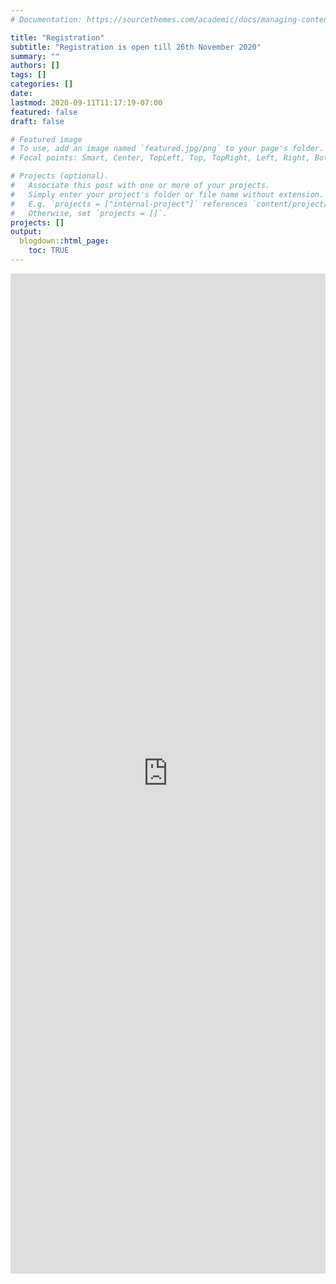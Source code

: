 ```yaml
---
# Documentation: https://sourcethemes.com/academic/docs/managing-content/

title: "Registration"
subtitle: "Registration is open till 26th November 2020"
summary: ""
authors: []
tags: []
categories: []
date: 
lastmod: 2020-09-11T11:17:19-07:00
featured: false
draft: false

# Featured image
# To use, add an image named `featured.jpg/png` to your page's folder.
# Focal points: Smart, Center, TopLeft, Top, TopRight, Left, Right, BottomLeft, Bottom, BottomRight.

# Projects (optional).
#   Associate this post with one or more of your projects.
#   Simply enter your project's folder or file name without extension.
#   E.g. `projects = ["internal-project"]` references `content/project/deep-learning/index.md`.
#   Otherwise, set `projects = []`.
projects: []
output: 
  blogdown::html_page:
    toc: TRUE
---
```


<!-- <form name="contact" method="POST" data-netlify="true" action="thanx.html"> -->
<!--   <p> -->
<!--     <label>Your Name: <input type="text" name="name" /></label>    -->
<!--   </p> -->
<!--   <p> -->
<!--     <label>Your Email: <input type="email" name="email" /></label> -->
<!--   </p> -->
<!--   <p> -->
<!--     <label>Your Role: <select name="role[]" multiple> -->
<!--       <option value="leader">Leader</option> -->
<!--       <option value="follower">Follower</option> -->
<!--     </select></label> -->
<!--   </p> -->
<!--   <p> -->
<!--     <label>Message: <textarea name="message"></textarea></label> -->
<!--   </p> -->
<!--   <p> -->
<!--     <button type="submit">Send</button> -->
<!--   </p> -->
<!-- </form> -->

<iframe src="https://docs.google.com/forms/d/e/1FAIpQLSf9MicwcS5aiEgpTcknTTOHPO6w8K-dPx1Bto8Z7ycvbbikDg/viewform?embedded=true" width="100%" height="1600" frameborder="0" marginheight="0" marginwidth="0">Loading…</iframe>

